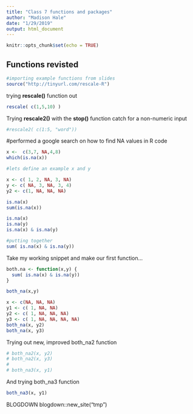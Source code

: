 ```yaml
---
title: "Class 7 functions and packages"
author: "Madison Hale"
date: "1/29/2019"
output: html_document
---
```


```r
knitr::opts_chunk$set(echo = TRUE)
```

## Functions revisted

```r
#importing example functions from slides
source("http://tinyurl.com/rescale-R")
```
 trying **rescale()** function out
 
```r
rescale( c(1,5,10) )
```

Trying **rescale2()** with the **stop()** function catch for a non-numeric input

```r
#rescale2( c(1:5, "word"))
```

#performed a google search on how to find NA values in R code

```r
x <-  c(3,7, NA,4,8)
which(is.na(x))

```

 
```r
#lets define an example x and y

x <- c( 1, 2, NA, 3, NA)
y <- c( NA, 3, NA, 3, 4)
y2 <- c(1, NA, NA, NA)
```

```r
is.na(x)
sum(is.na(x))
```

```r

is.na(x)
is.na(y)
is.na(x) & is.na(y)

#putting together
sum( is.na(x) & is.na(y))
```

Take my working snippet and make our first function...

```r

both.na <- function(x,y) {
  sum( is.na(x) & is.na(y))
}

both_na(x,y)

```

```r

x <- c(NA, NA, NA)
y1 <- c( 1, NA, NA)
y2 <- c( 1, NA, NA, NA)
y3 <- c( 1, NA, NA, NA, NA)
both_na(x, y2)
both_na(x, y3)

```

Trying out new, improved both_na2 function
```r

# both_na2(x, y2)
# both_na2(x, y3)
# 
# both_na3(x, y1)
```

And trying both_na3 function
```r
both_na3(x, y1)
```

BLOGDOWN
blogdown::new_site("tmp")










 
 
 
 
 
 
 


